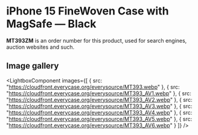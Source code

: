 
# iPhone 15 FineWoven Case with MagSafe — Black

<Callout type='info' emoji='👉🏻'>**MT393ZM** is an order number for this product, used for search engines, auction websites and such.</Callout>

## Image gallery

<LightboxComponent
    images={[
      {
        src: "https://cloudfront.everycase.org/everysource/MT393.webp"
      },
      {
        src: "https://cloudfront.everycase.org/everysource/MT393_AV1.webp"
      },
      {
        src: "https://cloudfront.everycase.org/everysource/MT393_AV2.webp"
      },
      {
        src: "https://cloudfront.everycase.org/everysource/MT393_AV3.webp"
      },
      {
        src: "https://cloudfront.everycase.org/everysource/MT393_AV4.webp"
      },
      {
        src: "https://cloudfront.everycase.org/everysource/MT393_AV5.webp"
      },
      {
        src: "https://cloudfront.everycase.org/everysource/MT393_AV6.webp"
      }
    ]}
  />
